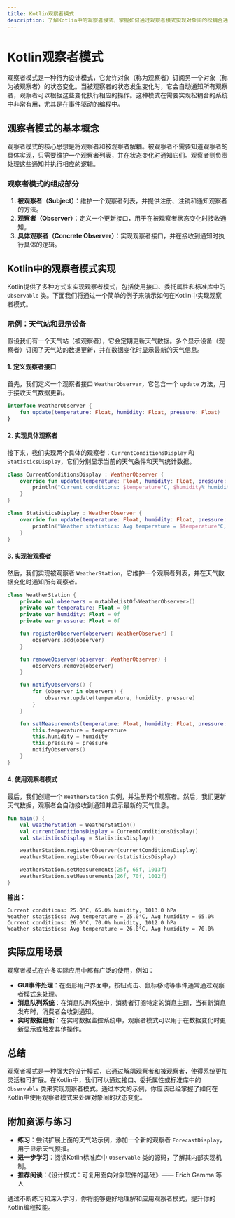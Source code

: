 ```yaml
---
title: Kotlin观察者模式
description: 了解Kotlin中的观察者模式，掌握如何通过观察者模式实现对象间的松耦合通信。
---
```


# Kotlin观察者模式

观察者模式是一种行为设计模式，它允许对象（称为观察者）订阅另一个对象（称为被观察者）的状态变化。当被观察者的状态发生变化时，它会自动通知所有观察者，观察者可以根据这些变化执行相应的操作。这种模式在需要实现松耦合的系统中非常有用，尤其是在事件驱动的编程中。

## 观察者模式的基本概念

观察者模式的核心思想是将观察者和被观察者解耦。被观察者不需要知道观察者的具体实现，只需要维护一个观察者列表，并在状态变化时通知它们。观察者则负责处理这些通知并执行相应的逻辑。

### 观察者模式的组成部分

1. **被观察者（Subject）**：维护一个观察者列表，并提供注册、注销和通知观察者的方法。
2. **观察者（Observer）**：定义一个更新接口，用于在被观察者状态变化时接收通知。
3. **具体观察者（Concrete Observer）**：实现观察者接口，并在接收到通知时执行具体的逻辑。

## Kotlin中的观察者模式实现

Kotlin提供了多种方式来实现观察者模式，包括使用接口、委托属性和标准库中的 `Observable` 类。下面我们将通过一个简单的例子来演示如何在Kotlin中实现观察者模式。

### 示例：天气站和显示设备

假设我们有一个天气站（被观察者），它会定期更新天气数据。多个显示设备（观察者）订阅了天气站的数据更新，并在数据变化时显示最新的天气信息。

#### 1. 定义观察者接口

首先，我们定义一个观察者接口 `WeatherObserver`，它包含一个 `update` 方法，用于接收天气数据更新。

```kotlin
interface WeatherObserver {
    fun update(temperature: Float, humidity: Float, pressure: Float)
}
```

#### 2. 实现具体观察者

接下来，我们实现两个具体的观察者：`CurrentConditionsDisplay` 和 `StatisticsDisplay`，它们分别显示当前的天气条件和天气统计数据。

```kotlin
class CurrentConditionsDisplay : WeatherObserver {
    override fun update(temperature: Float, humidity: Float, pressure: Float) {
        println("Current conditions: $temperature°C, $humidity% humidity, $pressure hPa")
    }
}

class StatisticsDisplay : WeatherObserver {
    override fun update(temperature: Float, humidity: Float, pressure: Float) {
        println("Weather statistics: Avg temperature = $temperature°C, Avg humidity = $humidity%")
    }
}
```

#### 3. 实现被观察者

然后，我们实现被观察者 `WeatherStation`，它维护一个观察者列表，并在天气数据变化时通知所有观察者。

```kotlin
class WeatherStation {
    private val observers = mutableListOf<WeatherObserver>()
    private var temperature: Float = 0f
    private var humidity: Float = 0f
    private var pressure: Float = 0f

    fun registerObserver(observer: WeatherObserver) {
        observers.add(observer)
    }

    fun removeObserver(observer: WeatherObserver) {
        observers.remove(observer)
    }

    fun notifyObservers() {
        for (observer in observers) {
            observer.update(temperature, humidity, pressure)
        }
    }

    fun setMeasurements(temperature: Float, humidity: Float, pressure: Float) {
        this.temperature = temperature
        this.humidity = humidity
        this.pressure = pressure
        notifyObservers()
    }
}
```

#### 4. 使用观察者模式

最后，我们创建一个 `WeatherStation` 实例，并注册两个观察者。然后，我们更新天气数据，观察者会自动接收到通知并显示最新的天气信息。

```kotlin
fun main() {
    val weatherStation = WeatherStation()
    val currentConditionsDisplay = CurrentConditionsDisplay()
    val statisticsDisplay = StatisticsDisplay()

    weatherStation.registerObserver(currentConditionsDisplay)
    weatherStation.registerObserver(statisticsDisplay)

    weatherStation.setMeasurements(25f, 65f, 1013f)
    weatherStation.setMeasurements(26f, 70f, 1012f)
}
```

**输出：**

```
Current conditions: 25.0°C, 65.0% humidity, 1013.0 hPa
Weather statistics: Avg temperature = 25.0°C, Avg humidity = 65.0%
Current conditions: 26.0°C, 70.0% humidity, 1012.0 hPa
Weather statistics: Avg temperature = 26.0°C, Avg humidity = 70.0%
```

## 实际应用场景

观察者模式在许多实际应用中都有广泛的使用，例如：

- **GUI事件处理**：在图形用户界面中，按钮点击、鼠标移动等事件通常通过观察者模式来处理。
- **消息队列系统**：在消息队列系统中，消费者订阅特定的消息主题，当有新消息发布时，消费者会收到通知。
- **实时数据更新**：在实时数据监控系统中，观察者模式可以用于在数据变化时更新显示或触发其他操作。

## 总结

观察者模式是一种强大的设计模式，它通过解耦观察者和被观察者，使得系统更加灵活和可扩展。在Kotlin中，我们可以通过接口、委托属性或标准库中的 `Observable` 类来实现观察者模式。通过本文的示例，你应该已经掌握了如何在Kotlin中使用观察者模式来处理对象间的状态变化。

## 附加资源与练习

- **练习**：尝试扩展上面的天气站示例，添加一个新的观察者 `ForecastDisplay`，用于显示天气预报。
- **进一步学习**：阅读Kotlin标准库中 `Observable` 类的源码，了解其内部实现机制。
- **推荐阅读**：《设计模式：可复用面向对象软件的基础》—— Erich Gamma 等人

通过不断练习和深入学习，你将能够更好地理解和应用观察者模式，提升你的Kotlin编程技能。